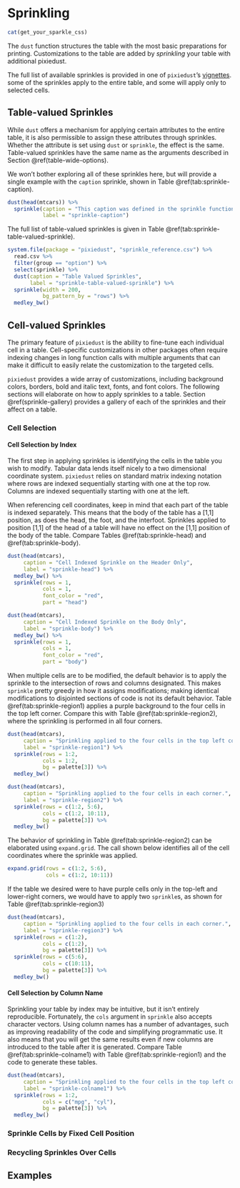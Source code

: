 # Sprinkling {#chapter-sprinkles}

```r
cat(get_your_sparkle_css)
```

The `dust` function structures the table with the most basic preparations for printing.  Customizations to the table are added by _sprinkling_ your table with additional pixiedust.  

The full list of available sprinkles is provided in one of `pixiedust`'s [vignettes](https://cran.r-project.org/web/packages/pixiedust/vignettes/sprinkles.html). some of the sprinkles apply to the entire table, and some will apply only to selected cells.  

## Table-valued Sprinkles

While `dust` offers a mechanism for applying certain attributes to the entire table, it is also permissible to assign these attributes through sprinkles.  Whether the attribute is set using `dust` or `sprinkle`, the effect is the same.  Table-valued sprinkles have the same name as the arguments described in Section \@ref(table-wide-options).

We won't bother exploring all of these sprinkles here, but will provide a single example with the `caption` sprinkle, shown in Table \@ref(tab:sprinkle-caption).

```r
dust(head(mtcars)) %>%
  sprinkle(caption = "This caption was defined in the sprinkle function",
           label = "sprinkle-caption") 
```

The full list of table-valued sprinkles is given in Table \@ref(tab:sprinkle-table-valued-sprinkle).

```r
system.file(package = "pixiedust", "sprinkle_reference.csv") %>%
  read.csv %>%
  filter(group == "option") %>%
  select(sprinkle) %>%
  dust(caption = "Table Valued Sprinkles",
       label = "sprinkle-table-valued-sprinkle") %>%
  sprinkle(width = 200,
           bg_pattern_by = "rows") %>%
  medley_bw()
```

## Cell-valued Sprinkles

The primary feature of `pixiedust` is the ability to fine-tune each individual cell in a table.  Cell-specific customizations in other packages often require indexing changes in long function calls with multiple arguments that can make it difficult to easily relate the customization to the targeted cells.  

`pixiedust` provides a wide array of customizations, including background colors, borders, bold and italic text, fonts, and font colors.  The following sections will elaborate on how to apply sprinkles to a table.  Section \@ref(sprinkle-gallery) provides a gallery of each of the sprinkles and their affect on a table. 

### Cell Selection

#### Cell Selection by Index

The first step in applying sprinkles is identifying the cells in the table you wish to modify.  Tabular data lends itself nicely to a two dimensional coordinate system.  `pixiedust` relies on standard matrix indexing notation where rows are indexed sequentially starting with one at the top row.  Columns are indexed sequentially starting with one at the left.

When referencing cell coordinates, keep in mind that each part of the table is indexed separately.  This means that the body of the table has a [1,1] position, as does the head, the foot, and the interfoot.  Sprinkles applied to position [1,1] of the head of a table will have no effect on the [1,1] position of the body of the table.  Compare Tables \@ref(tab:sprinkle-head) and \@ref(tab:sprinkle-body).

```r
dust(head(mtcars),
     caption = "Cell Indexed Sprinkle on the Header Only",
     label = "sprinkle-head") %>%
  medley_bw() %>%
  sprinkle(rows = 1, 
           cols = 1,
           font_color = "red",
           part = "head")

dust(head(mtcars),
     caption = "Cell Indexed Sprinkle on the Body Only",
     label = "sprinkle-body") %>%
  medley_bw() %>%
  sprinkle(rows = 1, 
           cols = 1,
           font_color = "red",
           part = "body")
```

When multiple cells are to be modified, the default behavior is to apply the sprinkle to the intersection of rows and columns designated.  This makes `sprinkle` pretty greedy in how it assigns modifications; making identical modifications to disjointed sections of code is not its default behavior.  Table \@ref(tab:sprinkle-region1) applies a purple background to the four cells in the top left corner.  Compare this with Table \@ref(tab:sprinkle-region2), where the sprinkling is performed in all four corners.

```r
dust(head(mtcars),
     caption = "Sprinkling applied to the four cells in the top left corner",
     label = "sprinkle-region1") %>%
  sprinkle(rows = 1:2,
           cols = 1:2,
           bg = palette[3]) %>%
  medley_bw() 

dust(head(mtcars),
     caption = "Sprinkling applied to the four cells in each corner.",
     label = "sprinkle-region2") %>%
  sprinkle(rows = c(1:2, 5:6),
           cols = c(1:2, 10:11),
           bg = palette[3]) %>%
  medley_bw() 
```

The behavior of sprinkling in Table \@ref(tab:sprinkle-region2) can be elaborated using `expand.grid`. The call shown below identifies all of the cell coordinates where the sprinkle was applied.

```r
expand.grid(rows = c(1:2, 5:6),
            cols = c(1:2, 10:11))
```

If the table we desired were to have purple cells only in the top-left and lower-right corners, we would have to apply two `sprinkle`s, as shown for Table \@ref(tab:sprinkle-region3)

```r
dust(head(mtcars),
     caption = "Sprinkling applied to the four cells in each corner.",
     label = "sprinkle-region3") %>%
  sprinkle(rows = c(1:2),
           cols = c(1:2),
           bg = palette[3]) %>%
  sprinkle(rows = c(5:6),
           cols = c(10:11),
           bg = palette[3]) %>%
  medley_bw()
```

#### Cell Selection by Column Name

Sprinkling your table by index may be intuitive, but it isn't entirely reproducible. Fortunately, the `cols` argument in `sprinkle` also accepts character vectors.  Using column names has a number of advantages, such as improving readability of the code and simplifying programmatic use.  It also means that you will get the same results even if new columns are introduced to the table after it is generated.  Compare Table \@ref(tab:sprinkle-colname1) with Table \@ref(tab:sprinkle-region1) and the code to generate these tables. 

```r
dust(head(mtcars),
     caption = "Sprinkling applied to the four cells in the top left corner",
     label = "sprinkle-colname1") %>%
  sprinkle(rows = 1:2,
           cols = c("mpg", "cyl"),
           bg = palette[3]) %>%
  medley_bw() 
```



<!-- #### Cell Selection with Row Logic -->

<!-- Rows for sprinkling may be selected using logical conditions to improve reproducibility as well.  Table \@ref(tab:sprinkle-logical-row1) recreates Table \@ref{tab:sprinkle-region1} using row logic and column names.  Table \@ref(tab:sprinkle-logical-row2) shows an example of sprinkling statistically significant terms in a linear model using row logic.  When using logical rows, it is necessary to wrap the expression in `quote` to delay the execution of the command until `sprinkle` is ready to determine the results from the internal `dust` objects. -->

<!-- ```{r, results = 'asis'} -->
<!-- dust(head(mtcars), -->
<!--      caption = "Sprinkling applied to the four cells in the top left corner", -->
<!--      label = "sprinkle-logical-row1") %>% -->
<!--   sprinkle(rows = quote(mpg == 21), -->
<!--            cols = c("mpg", "cyl"), -->
<!--            bg = palette[3]) -->

<!-- fit <- lm(mpg ~ qsec + factor(gear) + wt, data = mtcars) -->

<!-- dust(fit, -->
<!--      caption = "Sprinkling a Model Summary with Column Names and Row Logic", -->
<!--      label = "sprinkle-logical-row2") %>% -->
<!--   sprinkle(logical_rows = quote(as.numeric(p.value) <= 0.05), -->
<!--            bold = TRUE) %>% -->
<!--   sprinkle(cols = "p.value", -->
<!--            fn = quote(pvalString(value))) %>% -->
<!--   sprinkle(cols = c("estimate", "std.error", "statistic"), -->
<!--            round = 2) %>% -->
<!--   medley_bw()-->
<!-- ``` -->

### Sprinkle Cells by Fixed Cell Position

### Recycling Sprinkles Over Cells

## Examples {#sprinkle-gallery}